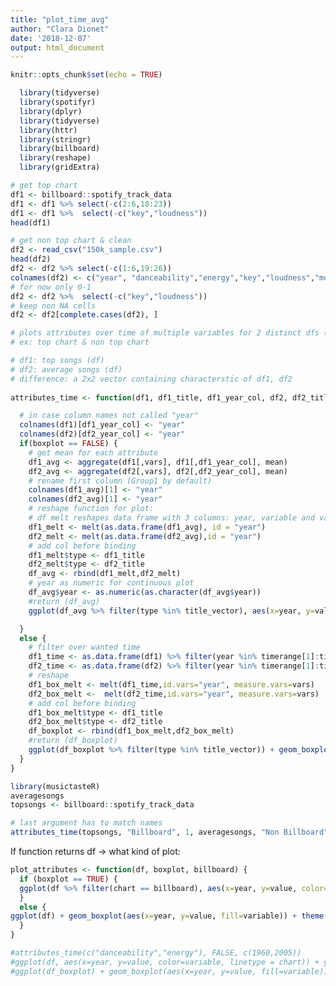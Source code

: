 ```yaml
---
title: "plot_time_avg"
author: "Clara Dionet"
date: '2018-12-07'
output: html_document
---
```


```r
knitr::opts_chunk$set(echo = TRUE)
```


```r
  library(tidyverse)
  library(spotifyr)
  library(dplyr)
  library(tidyverse)
  library(httr)
  library(stringr)
  library(billboard)
  library(reshape)
  library(gridExtra)
```


```r
# get top chart
df1 <- billboard::spotify_track_data
df1 <- df1 %>% select(-c(2:6,18:23))
df1 <- df1 %>%  select(-c("key","loudness"))
head(df1)

# get non top chart & clean
df2 <- read_csv("150k_sample.csv")
head(df2)
df2 <- df2 %>% select(-c(1:6,19:26))
colnames(df2) <- c("year", "danceability","energy","key","loudness","mode","speechiness","acousticness","instrumentalness","liveness","valence","tempo" )
# for now only 0-1
df2 <- df2 %>%  select(-c("key","loudness"))
# keep non NA cells
df2 <- df2[complete.cases(df2), ]
```

```r
# plots attributes over time of multiple variables for 2 distinct dfs (with same features)
# ex: top chart & non top chart

# df1: top songs (df)
# df2: average songs (df)
# difference: a 2x2 vector containing characterstic of df1, df2
    
attributes_time <- function(df1, df1_title, df1_year_col, df2, df2_title, df2_year_col, vars, boxplot, timerange, title_vector) {

  # in case column names not called "year"
  colnames(df1)[df1_year_col] <- "year"
  colnames(df2)[df2_year_col] <- "year"
  if(boxplot == FALSE) {
    # get mean for each attribute
    df1_avg <- aggregate(df1[,vars], df1[,df1_year_col], mean)
    df2_avg <- aggregate(df2[,vars], df2[,df2_year_col], mean)
    # rename first column (Group1 by default)
    colnames(df1_avg)[1] <- "year"
    colnames(df2_avg)[1] <- "year"
    # reshape function for plot:
    # df melt reshapes data frame with 3 columns: year, variable and value (value=avg here)
    df1_melt <- melt(as.data.frame(df1_avg), id = "year")
    df2_melt <- melt(as.data.frame(df2_avg),id = "year")
    # add col before binding
    df1_melt$type <- df1_title
    df2_melt$type <- df2_title
    df_avg <- rbind(df1_melt,df2_melt)
    # year as numeric for continuous plot
    df_avg$year <- as.numeric(as.character(df_avg$year))
    #return (df_avg)
    ggplot(df_avg %>% filter(type %in% title_vector), aes(x=year, y=value, color=variable, linetype = type)) + ylim(0,1)  + geom_line(size=1) + xlim(timerange)

  }
  else {
    # filter over wanted time
    df1_time <- as.data.frame(df1) %>% filter(year %in% timerange[1]:timerange[2])
    df2_time <- as.data.frame(df2) %>% filter(year %in% timerange[1]:timerange[2])
    # reshape 
    df1_box_melt <- melt(df1_time,id.vars="year", measure.vars=vars)
    df2_box_melt <-  melt(df2_time,id.vars="year", measure.vars=vars)
    # add col before binding
    df1_box_melt$type <- df1_title
    df2_box_melt$type <- df2_title
    df_boxplot <- rbind(df1_box_melt,df2_box_melt)
    #return (df_boxplot)
    ggplot(df_boxplot %>% filter(type %in% title_vector)) + geom_boxplot(aes(x=year, y=value, fill=variable)) + theme(axis.text.x = element_text(angle=90)) + ylim(0,1)  + facet_grid(. ~ type)
  }
}

library(musictasteR)
averagesongs
topsongs <- billboard::spotify_track_data

# last argument has to match names
attributes_time(topsongs, "Billboard", 1, averagesongs, "Non Billboard", 4, c("danceability","energy"), TRUE, c(1960,2015), c("Billboard","Non Billboard"))

```

If function returns df -> what kind of plot:
```r
plot_attributes <- function(df, boxplot, billboard) {
  if (boxplot == TRUE) {
  ggplot(df %>% filter(chart == billboard), aes(x=year, y=value, color=variable, linetype = chart)) + ylim(0,1)  + geom_line(size=1) + xlim(timerange)
  }
  else {
ggplot(df) + geom_boxplot(aes(x=year, y=value, fill=variable)) + theme(axis.text.x = element_text(angle=90)) + ylim(0,1)  + facet_grid(. ~ chart)
  }
}
```

```r
#attributes_time(c("danceability","energy"), FALSE, c(1960,2005))
#ggplot(df, aes(x=year, y=value, color=variable, linetype = chart)) + ylim(0,1)  + geom_line(size=1) + xlim(timerange)
#ggplot(df_boxplot) + geom_boxplot(aes(x=year, y=value, fill=variable)) + theme(axis.text.x = element_text(angle=90)) + ylim(0,1)  + facet_grid(. ~ chart)
```



